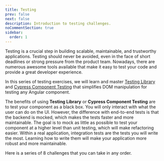 ```yaml
---
title: Testing
prev: false
next: false
description: Introduction to testing challenges.
noCommentSection: true
sidebar:
  order: 1
---
```



Testing is a crucial step in building scalable, maintainable, and trustworthy applications.
Testing should never be avoided, even in the face of short deadlines or strong pressure from the product team.
Nowadays, there are numerous awesome tools available that make it easy to test your code and provide a great developer experience.

In this series of testing exercises, we will learn and master [Testing Library](https://testing-library.com/docs/) and [Cypress Component Testing](https://docs.cypress.io/guides/component-testing/angular/overview) that simplifies DOM manipulation for testing any Angular component.

The benefits of using <b>Testing Library</b> or <b>Cypress Component Testing</b> are to test your component as a black box. You will only interact with what the user can do on the UI. However, the difference with end-to-end tests is that the backend is mocked, which makes the tests faster and more maintainable.
The goal is to mock as little as possible to test your component at a higher level than unit testing, which will make refactoring easier.
Within a real application, integration tests are the tests you will write the most. Learning how to write them will make your application more robust and more maintainable.

Here is a series of 8 challenges that you can take in any order.

<LinkCard
  title="🟢 Harness"
  description="Learn how to test using Angular CDK Component harnesses"
  href="/challenges/testing/23-harness/"
/>

<LinkCard
  title="🟢 Checkbox"
  description="Learn how to debug your tests using Testing Library on a simple checkbox application"
  href="/challenges/testing/28-checkbox/"
/>

<LinkCard
  title="🟠 Router"
  description="Learn how to test the routed components"
  href="/challenges/testing/17-router/"
/>

<LinkCard
  title="🟠 Nested Components"
  description="Learn how to test nested components"
  href="/challenges/testing/18-nested-comp/"
/>

<LinkCard
  title="🟠 Input Output"
  description="Learn how to test inputs and outputs"
  href="/challenges/testing/19-input-output/"
/>

<LinkCard
  title="🟠 Modal"
  description="Learn how to test a modal component"
  href="/challenges/testing/20-modal/"
/>

<LinkCard
  title="🟠 Harness Creation"
  description="Learn how to create harness on your own components"
  href="/challenges/testing/24-harness-creation/"
/>

<LinkCard
  title="🔴 Real-life Application"
  description="Learn how to write a series of test for a real-life applications"
  href="/challenges/testing/29-real-application/"
/>
